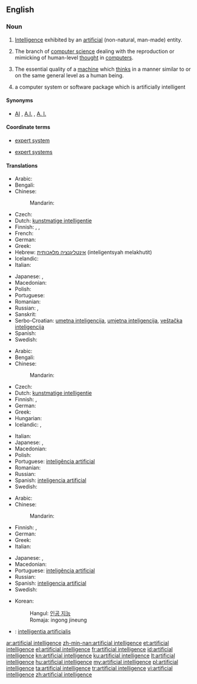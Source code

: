 ==English==
{{wikipedia}}

===Noun===
{{en-noun|head=[[artificial]] [[intelligence]]}}

# [[intelligence|Intelligence]] exhibited by an [[artificial]] (non-natural, man-made) entity.
# {{artificial intelligence}} The branch of [[computer science]] dealing with the reproduction or mimicking of human-level [[thought]] in [[computer]]s.
# The essential quality of a [[machine]] which [[think]]s in a manner similar to or on the same general level as a human being.
# {{computing}} a computer system or software package which is artificially intelligent

====Synonyms====
* [[AI]] , [[A.I.]] , [[A. I.]]

====Coordinate terms====
* {{sense|deployed product}} [[expert system]]
* {{sense|subbranch of computer science}} [[expert systems]]

====Translations====
{{trans-top|intelligence exhibited by an artificial entity}}
* Arabic: {{t-|ar|ذكاء اصطناعي|m|tr=dhaka'a iStinaa`ayy}}
* Bengali: {{t-|bn|কৃত্রিম বুদ্ধিমত্তা|sc=Beng}}
* Chinese:
*: Mandarin: {{t|cmn|人工智能|tr=réngōng zhìnéng|sc=Hani}}
* Czech: {{t-|cs|umělá inteligence|f}}
* Dutch: [[kunstmatige intelligentie]] {{f}}
* Finnish: {{t-|fi|keinoäly}}, {{t-|fi|tekoäly}}, {{t+|fi|äly}}
* French: {{t+|fr|intelligence artificielle|f}}
* German: {{t-|de|künstliche Intelligenz}}
* Greek: {{t+|el|τεχνητή νοημοσύνη|f|tr=technití noimosýni}}
* Hebrew: [[אינטליגנציה מלאכותית]] (inteligentsyah melakhutit) {{f}}
* Icelandic: {{t-|is|gervigreind|f}}
* Italian: {{t-|it|intelligenza artificiale}}
{{trans-mid}}
* Japanese: {{t-|ja|人工知能|tr=じんこうちのう, jinkō chinō}},  {{t-|ja|アーティフィシャルインテリジェンス|tr=ātifisharuinterijensu}}
* Macedonian: {{t-|mk|вештачка интелигенција|f|tr=véštačka inteligéncija}}
* Polish: {{t-|pl|sztuczna inteligencja|f}}
* Portuguese: {{t+|pt|inteligência artificial}}
* Romanian: {{t-|ro|inteligență artificială|f}}
* Russian: {{t-|ru|искусственный интеллект|m|tr=iskússtvennyj intellékt}}, {{t+|ru|ИИ|m|tr=i-í|sc=Cyrl}}
* Sanskrit: {{t-|sa|कृत्रिम बुद्धिमता|f|tr=kritrima buddhimatā|sc=Deva}}
* Serbo-Croatian: [[umetna inteligencija]], [[umjetna inteligencija]], [[veštačka inteligencija]]
* Spanish: {{t+|es|inteligencia artificial}}
* Swedish: {{t-|sv|artificiell intelligens|c}}
{{trans-bottom}}

{{trans-top|branch of computer science}}
* Arabic: {{t-|ar|ذكاء اصطناعي|m|tr=dhaka'a iStinaa`ayy}}
* Bengali: {{t-|bn|কৃত্রিম বুদ্ধিমত্তা|sc=Beng}}
* Chinese:
*: Mandarin: {{t|cmn|人工智能|tr=réngōng zhìnéng|sc=Hani}}
* Czech: {{t-|cs|umělá inteligence|f}}
* Dutch: [[kunstmatige intelligentie]] {{f}}
* Finnish: {{t-|fi|keinoäly}}, {{t-|fi|tekoäly}}
* German: {{t-|de|künstliche Intelligenz}}
* Greek: {{t+|el|τεχνητή νοημοσύνη|f|tr=technití noimosýni}}
* Hungarian: {{t+|hu|mesterséges intelligencia}}
* Icelandic: {{t-|is|gervigreind|f}}, {{t-|is|gervigreindarfræði|f}}
{{trans-mid}}
* Italian: {{t-|it|intelligenza artificiale}}
* Japanese: {{t-|ja|人工知能|tr=じんこうちのう, jinkō chinō}},  {{t-|ja|アーティフィシャルインテリジェンス|tr=ātifisharuinterijensu}}
* Macedonian: {{t-|mk|вештачка интелигенција|f|tr=véštačka inteligéncija}}
* Polish: {{t-|pl|sztuczna inteligencja|f}}
* Portuguese: [[inteligência artificial]]
* Romanian: {{t-|ro|inteligență artificială}}
* Russian: {{t-|ru|искусственный интеллект|m|tr=iskússtvennyj intellékt}}
* Spanish: [[inteligencia artificial]]
* Swedish: {{t-|sv|artificiell intelligens|c}}
{{trans-bottom}}

{{trans-top|quality of a machine}}
* Arabic: {{t-|ar|ذكاء اصطناعي|m|tr=dhaka'a iStinaa`ayy}}
* Chinese:
*: Mandarin: {{t|cmn|人工智能|tr=réngōng zhìnéng|sc=Hani}}
* Finnish: {{t-|fi|keinoäly}}, {{t-|fi|tekoäly}}
* German: {{t-|de|künstliche Intelligenz}}
* Greek: {{t+|el|τεχνητή νοημοσύνη|f|tr=technití noimosýni}}
* Italian: {{t-|it|intelligenza artificiale}}
{{trans-mid}}
* Japanese: {{t-|ja|人工知能|tr=じんこうちのう, jinkō chinō}},  {{t-|ja|アーティフィシャルインテリジェンス|tr=ātifisharuinterijensu}}
* Macedonian: {{t-|mk|вештачка интелигенција|f|tr=véštačka inteligéncija}}
* Portuguese: [[inteligência artificial]]
* Russian: {{t-|ru|искусственный интеллект|m|tr=iskússtvennyj intellékt}}
* Spanish: [[inteligencia artificial]]
* Swedish: {{t-|sv|artificiell intelligens|c}}
{{trans-bottom}}

{{checktrans-top|translations to be checked}}
* Korean:
*: Hangul: [[인공 지능]]
*: Romaja: ingong jineung
* {{ttbc|la}}: [[intelligentia artificialis]] {{f}}
{{trans-bottom}}

[[ar:artificial intelligence]]
[[zh-min-nan:artificial intelligence]]
[[et:artificial intelligence]]
[[el:artificial intelligence]]
[[fr:artificial intelligence]]
[[id:artificial intelligence]]
[[kn:artificial intelligence]]
[[ku:artificial intelligence]]
[[lt:artificial intelligence]]
[[hu:artificial intelligence]]
[[my:artificial intelligence]]
[[pl:artificial intelligence]]
[[ta:artificial intelligence]]
[[tr:artificial intelligence]]
[[vi:artificial intelligence]]
[[zh:artificial intelligence]]